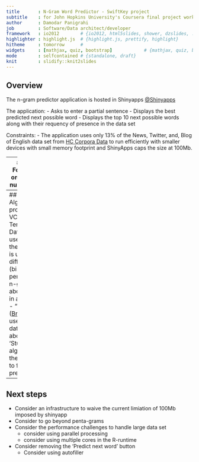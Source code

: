 ```yaml
---
title       : N-Gram Word Predictor - SwiftKey project
subtitle    : for John Hopkins University's Coursera final project work
author      : Damodar Panigrahi
job         : Software/Data architect/developer
framework   : io2012        # {io2012, html5slides, shower, dzslides, ...}
highlighter : highlight.js  # {highlight.js, prettify, highlight}
hitheme     : tomorrow      # 
widgets     : [mathjax, quiz, bootstrap]            # {mathjax, quiz, bootstrap}
mode        : selfcontained # {standalone, draft}
knit        : slidify::knit2slides
---
```


## Overview

The n-gram predictor application is hosted in Shinyapps [@Shinyapps](https://dpanigra.shinyapps.io/ngram/)

The application:
- Asks to enter a partial sentence
- Displays the best predicted next possible word
- Displays the top 10 next possible words along with their requency of presence in the data set


Constraints:
- The application uses only 13% of the News, Twitter, and, Blog of English data set from [HC Corpora Data](http://d396qusza40orc.cloudfront.net/dsscapstone/dataset/Coursera-SwiftKey.zip) to run efficiently with smaller devices with small memory footprint and ShinyApps caps the size at 100Mb.

---
## User Manual
Follow the steps in order mentioned by numbered red circle:

![Use Manual](assets/img/manual.png)

---
## Data Structure, Algorithm, and procedure Used
- VCorpus and TermDocumentMatrix Data Structures are used to help create the n-grams.
- Weka is used to create the different n-grams (bi-, tri-, quad-, and, penta-grams)
- The n-grams created in above step are stored in a SQLite database.
- "Stupid Backoff" ([Brants et al 2007](http://www.cs.columbia.edu/~smaskey/CS6998-0412/supportmaterial/langmodel_mapreduce.pdf)) is used 
- SQLite database created above, along with the 'Stupid Backoff' algorithm, is used by the Shiny application to find the best predicted words 

---
## Next steps
- Consider an infrastructure to waive the current limiation of 100Mb imposed by shinyapp
- Consider to go beyond penta-grams
- Consider the performance challenges to handle large data set
  - consider using parallel processing
  - consider using multiple cores in the R-runtime
- Consider removing the 'Predict next word' button
  - Consider using autofiller



